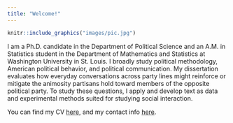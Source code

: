 ```yaml
---
title: "Welcome!"
---
```





```r
knitr::include_graphics("images/pic.jpg")
```



I am a Ph.D. candidate in the Department of Political Science and an A.M. in Statistics student in the Department of Mathematics and Statistics at Washington University in St. Louis.  I broadly study political methodology, American political behavior, and political communication.  My dissertation evaluates how everyday conversations across party lines might reinforce or mitigate the animosity partisans hold toward members of the opposite political party.  To study these questions, I apply and develop text as data and experimental methods suited for studying social interaction.

You can find my CV [here](files/cv.pdf), and my contact info [here](contact.html).